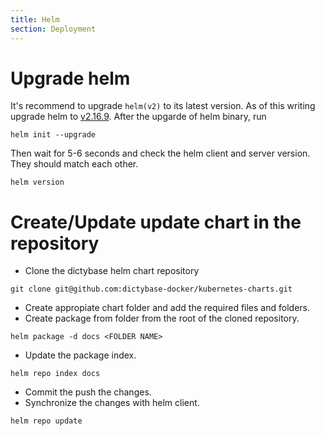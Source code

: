 ```yaml
---
title: Helm
section: Deployment
---
```


# Upgrade helm
It's recommend to upgrade `helm(v2)` to its latest version. As of this
writing upgrade helm to
[v2.16.9](https://github.com/helm/helm/releases/tag/v2.16.9). After the
upgarde of helm binary, run
```shell
helm init --upgrade
```
Then wait for 5-6 seconds and check the helm client and server version. They should match each other.
```shell
helm version
```

# Create/Update update chart in the repository

- Clone the dictybase helm chart repository

```shell
git clone git@github.com:dictybase-docker/kubernetes-charts.git
```

- Create appropiate chart folder and add the required files and folders.
- Create package from folder from the root of the cloned repository.

```shell
helm package -d docs <FOLDER NAME>
```

- Update the package index.

```shell
helm repo index docs
```

- Commit the push the changes.
- Synchronize the changes with helm client.

```shell
helm repo update
```

